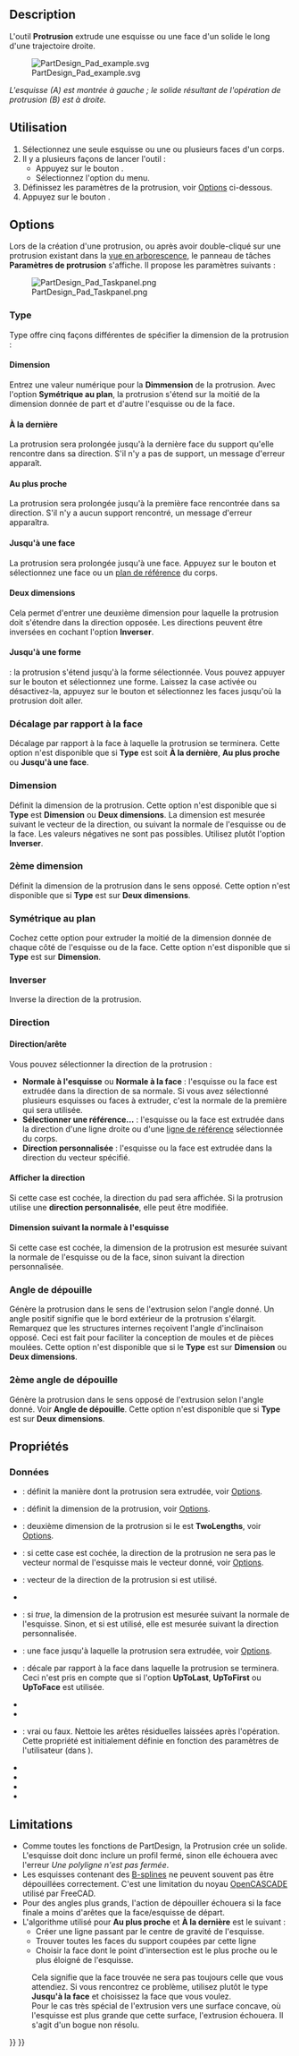 <languages/>

{{Docnav/fr
|[[PartDesign_CoordinateSystem/fr|Système de coordonnées]]
|[[PartDesign_Revolution/fr|Révolution]]
|[[PartDesign_Workbench/fr|Atelier PartDesign]]
|IconL=PartDesign_CoordinateSystem.svg
|IconR=PartDesign_Revolution.svg
|IconC=Workbench_PartDesign.svg
}}

{{GuiCommand/fr
|Name=PartDesign Pad
|Name/fr=PartDesign Protrusion 
|MenuLocation=PartDesign → Créer une fonction additive → Protrusion
|Workbenches=[[PartDesign_Workbench/fr|PartDesign]]
|SeeAlso=[[PartDesign_Pocket/fr|PartDesign Cavité]]
}}

==Description==

L'outil '''Protrusion''' extrude une esquisse ou une face d'un solide le long d'une trajectoire droite.

[[File:PartDesign Pad example.svg|none]]

''L'esquisse (A) est montrée à gauche ; le solide résultant de l'opération de protrusion (B) est à droite.''

<span id="Usage"></span>
==Utilisation==

# Sélectionnez une seule esquisse ou une ou plusieurs faces d'un corps.
# Il y a plusieurs façons de lancer l'outil :
#* Appuyez sur le bouton {{Button|[[Image:PartDesign_Pad.svg|16px]] [[PartDesign_Pad/fr|Protrusion]]}}.
#* Sélectionnez l'option {{MenuCommand|PartDesign → Créer une fonction additive → [[Image:PartDesign_Pad.svg|16px]] Protrusion}} du menu.
# Définissez les paramètres de la protrusion, voir [[#Options|Options]] ci-dessous.
# Appuyez sur le bouton {{Button|OK}}.

==Options==

Lors de la création d'une protrusion, ou après avoir double-cliqué sur une protrusion existant dans la [[Tree_view/fr|vue en arborescence]], le panneau de tâches '''Paramètres de protrusion''' s'affiche. Il propose les paramètres suivants :

[[Image:PartDesign_Pad_Taskpanel.png|frame|left]]

===Type===

Type offre cinq façons différentes de spécifier la dimension de la protrusion :

====Dimension====

Entrez une valeur numérique pour la '''Dimmension''' de la protrusion. Avec l'option '''Symétrique au plan''', la protrusion s'étend sur la moitié de la dimension donnée de part et d'autre l'esquisse ou de la face.

<span id="To_last"></span>
====À la dernière====

La protrusion sera prolongée jusqu'à la dernière face du support qu'elle rencontre dans sa direction. S'il n'y a pas de support, un message d'erreur apparaît.

<span id="To_first"></span>
====Au plus proche====

La protrusion sera prolongée jusqu'à la première face rencontrée dans sa direction. S'il n'y a aucun support rencontré, un message d'erreur apparaîtra.

<span id="Up_to_face"></span>
====Jusqu'à une face====

La protrusion sera prolongée jusqu'à une face. Appuyez sur le bouton {{Button|Sélectionner une face}} et sélectionnez une face ou un [[PartDesign_Plane/fr|plan de référence]] du corps.

<span id="Two_dimensions"></span>
====Deux dimensions====

Cela permet d'entrer une deuxième dimension pour laquelle la protrusion doit s'étendre dans la direction opposée. Les directions peuvent être inversées en cochant l'option '''Inverser'''.

<span id="Up_to_shape"></span>
====Jusqu'à une forme====

{{Version/fr|1.0}} : la protrusion s'étend jusqu'à la forme sélectionnée. Vous pouvez appuyer sur le bouton {{Button|Sélectionner une forme}} et sélectionnez une forme. Laissez la case {{Button|Sélectionner toutes les faces}} activée ou désactivez-la, appuyez sur le bouton {{Button|Sélectionner des faces}} et sélectionnez les faces jusqu'où la protrusion doit aller.

<span id="Offset_to_face"></span>
=== Décalage par rapport à la face ===

Décalage par rapport à la face à laquelle la protrusion se terminera. Cette option n'est disponible que si '''Type''' est soit '''À la dernière''', '''Au plus proche''' ou '''Jusqu'à une face'''.

<span id="Length"></span>
===Dimension===

Définit la dimension de la protrusion. Cette option n'est disponible que si '''Type''' est '''Dimension''' ou '''Deux dimensions'''. La dimension est mesurée suivant le vecteur de la direction, ou suivant la normale de l'esquisse ou de la face. Les valeurs négatives ne sont pas possibles. Utilisez plutôt l'option '''Inverser'''.

<span id="2nd_length"></span>
=== 2ème dimension ===

Définit la dimension de la protrusion dans le sens opposé. Cette option n'est disponible que si '''Type''' est sur '''Deux dimensions'''.

<span id="Symmetric_to_plane"></span>
===Symétrique au plan===

Cochez cette option pour extruder la moitié de la dimension donnée de chaque côté de l'esquisse ou de la face. Cette option n'est disponible que si '''Type''' est sur '''Dimension'''.

<span id="Reversed"></span>
=== Inverser ===

Inverse la direction de la protrusion.

<span id="Direction"></span>
===Direction ===

<span id="Direction/edge"></span>
==== Direction/arête ====

Vous pouvez sélectionner la direction de la protrusion :

* '''Normale à l'esquisse''' ou '''Normale à la face''' : l'esquisse ou la face est extrudée dans la direction de sa normale. Si vous avez sélectionné plusieurs esquisses ou faces à extruder, c'est la normale de la première qui sera utilisée.
* '''Sélectionner une référence...''' : l'esquisse ou la face est extrudée dans la direction d'une ligne droite ou d'une [[PartDesign_Line/fr|ligne de référence]] sélectionnée du corps.
* '''Direction personnalisée''' : l'esquisse ou la face est extrudée dans la direction du vecteur spécifié.

<span id="Show_direction"></span>
==== Afficher la direction ==== 

Si cette case est cochée, la direction du pad sera affichée. Si la protrusion utilise une '''direction personnalisée''', elle peut être modifiée.

<span id="Length_along_sketch_normal"></span>
==== Dimension suivant la normale à l'esquisse ====

Si cette case est cochée, la dimension de la protrusion est mesurée suivant la normale de l'esquisse ou de la face, sinon suivant la direction personnalisée.

<span id="Taper_angle"></span>
=== Angle de dépouille ===

Génère la protrusion dans le sens de l'extrusion selon l'angle donné. Un angle positif signifie que le bord extérieur de la protrusion s'élargit. Remarquez que les structures internes reçoivent l'angle d'inclinaison opposé. Ceci est fait pour faciliter la conception de moules et de pièces moulées. Cette option n'est disponible que si le '''Type''' est sur '''Dimension''' ou '''Deux dimensions'''.

<span id="2nd_taper_angle"></span>
=== 2ème angle de dépouille ===

Génère la protrusion dans le sens opposé de l'extrusion selon l'angle donné. Voir '''Angle de dépouille'''. Cette option n'est disponible que si '''Type''' est sur '''Deux dimensions'''.

<span id="Properties"></span>
==Propriétés==

<span id="Data"></span>
===Données===

{{TitleProperty|Pad}}

* {{PropertyData|Type|Enumeration}} : définit la manière dont la protrusion sera extrudée, voir [[#Options|Options]].
* {{PropertyData|Length|Length}} : définit la dimension de la protrusion, voir [[#Options|Options]].
* {{PropertyData|Length2|Length}} : deuxième dimension de la protrusion si le {{PropertyData|Type}} est '''TwoLengths''', voir [[#Options|Options]].
* {{PropertyData|Use Custom Vector|Bool}} : si cette case est cochée, la direction de la protrusion ne sera pas le vecteur normal de l'esquisse mais le vecteur donné, voir [[#Options|Options]].
* {{PropertyData|Direction|Vector}} : vecteur de la direction de la protrusion si {{PropertyData|Use Custom Vector}} est utilisé.
* {{PropertyData|Reference Axis|LinkSub}}
* {{PropertyData|Along Sketch Normal|Bool}} : si ''true'', la dimension de la protrusion est mesurée suivant la normale de l'esquisse. Sinon, et si {{PropertyData|Use Custom Vector}} est utilisé, elle est mesurée suivant la direction personnalisée.
* {{PropertyData|Up To Face|LinkSub}} : une face jusqu'à laquelle la protrusion sera extrudée, voir [[#Options|Options]].
* {{PropertyData|Offset|Length}} : décale par rapport à la face dans laquelle la protrusion se terminera. Ceci n'est pris en compte que si l'option {{PropertyData|Type}} '''UpToLast''', '''UpToFirst''' ou '''UpToFace''' est utilisée.
* {{PropertyData|Taper Angle|Angle}}
* {{PropertyData|Taper Angle2|Angle}}

{{TitleProperty|Part Design}}

* {{PropertyData|Refine|Bool}} : vrai ou faux. Nettoie les arêtes résiduelles laissées après l'opération. Cette propriété est initialement définie en fonction des paramètres de l'utilisateur (dans {{MenuCommand|Préférences → PartDesign → Général → Paramètres des modèles}}).

{{TitleProperty|Sketch Based}}

* {{PropertyData|Profile|LinkSub}}
* {{PropertyData|Midplane|Bool}}
* {{PropertyData|Reversed|Bool}}
* {{PropertyData|Allow Multi Face|Bool}}

==Limitations==

* Comme toutes les fonctions de PartDesign, la Protrusion crée un solide. L'esquisse doit donc inclure un profil fermé, sinon elle échouera avec l'erreur ''Une polyligne n'est pas fermée''.
* Les esquisses contenant des [[B-Splines/fr|B-splines]] ne peuvent souvent pas être dépouillées correctement. C'est une limitation du noyau [[OpenCASCADE/fr|OpenCASCADE]] utilisé par FreeCAD.
* Pour des angles plus grands, l'action de dépouiller échouera si la face finale a moins d'arêtes que la face/esquisse de départ.
* L'algorithme utilisé pour '''Au plus proche''' et '''À la dernière''' est le suivant :
** Créer une ligne passant par le centre de gravité de l'esquisse.
** Trouver toutes les faces du support coupées par cette ligne
** Choisir la face dont le point d'intersection est le plus proche ou le plus éloigné de l'esquisse.
: Cela signifie que la face trouvée ne sera pas toujours celle que vous attendiez. Si vous rencontrez ce problème, utilisez plutôt le type '''Jusqu'à la face''' et choisissez la face que vous voulez.
: Pour le cas très spécial de l'extrusion vers une surface concave, où l'esquisse est plus grande que cette surface, l'extrusion échouera. Il s'agit d'un bogue non résolu.


{{Docnav/fr
|[[PartDesign_CoordinateSystem/fr|Système de coordonnées]]
|[[PartDesign_Revolution/fr|Révolution]]
|[[PartDesign_Workbench/fr|Atelier PartDesign]]
|IconL=PartDesign_CoordinateSystem.svg
|IconR=PartDesign_Revolution.svg
|IconC=Workbench_PartDesign.svg
}}

{{PartDesign Tools navi{{#translation:}}}}
{{Userdocnavi{{#translation:}}}}